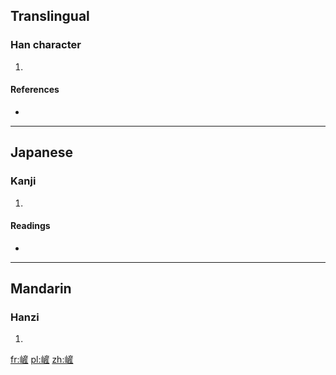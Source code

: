 ==Translingual==

===Han character===
{{Han char|rn=46|rad=山|as=11|sn=14|four=2071<sub>5</sub>|canj=山卜竹一 (UYHM), 山卜大一 (UYKM)}}

# {{defn|Han|sort=山11}}

====References====
* {{Han ref|kx=0318.070|dkj=08389|dj=0618.290|hdz=10795.070|uh=5D7C|ud=23932|bh=E1AE|bd=57774}}

----

==Japanese==

===Kanji===
{{ja-kanji|grade=|rs=山11}}

# {{defn|lang=ja|sort=山11}}

====Readings====
* {{ja-readings|on=[[さん]] (san), [[せん]] (sen)|kun=}}

----

==Mandarin==

===Hanzi===
{{cmn-hanzi|pin=[[chǎn]] ([[chan3]])|wg=ch'an<sup>3</sup>}}

# {{defn|lang=cmn|sort=山11}}

[[fr:嵼]]
[[pl:嵼]]
[[zh:嵼]]